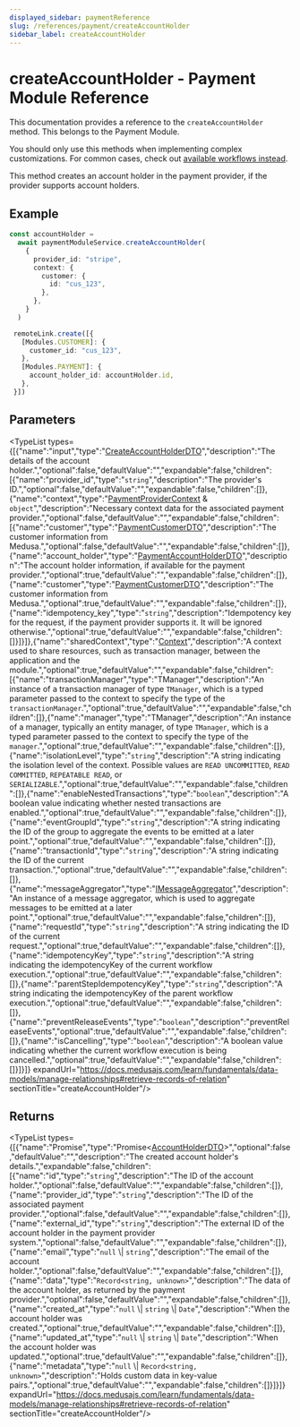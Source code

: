 ```yaml
---
displayed_sidebar: paymentReference
slug: /references/payment/createAccountHolder
sidebar_label: createAccountHolder
---
```



# createAccountHolder - Payment Module Reference

This documentation provides a reference to the `createAccountHolder` method. This belongs to the Payment Module.

<Note>

You should only use this methods when implementing complex customizations. For common cases, check out [available workflows instead](/medusa-workflows-reference).

</Note>

This method creates an account holder in the payment provider, if the provider supports account holders.

## Example

```ts
const accountHolder =
  await paymentModuleService.createAccountHolder(
    {
      provider_id: "stripe",
      context: {
        customer: {
          id: "cus_123",
        },
      },
    }
  )

 remoteLink.create([{
   [Modules.CUSTOMER]: {
     customer_id: "cus_123",
   },
   [Modules.PAYMENT]: {
     account_holder_id: accountHolder.id,
   },
 }])
```

## Parameters

<TypeList types={[{"name":"input","type":"[CreateAccountHolderDTO](../../../interfaces/payment.CreateAccountHolderDTO/page.mdx)","description":"The details of the account holder.","optional":false,"defaultValue":"","expandable":false,"children":[{"name":"provider_id","type":"`string`","description":"The provider's ID.","optional":false,"defaultValue":"","expandable":false,"children":[]},{"name":"context","type":"[PaymentProviderContext](../../../interfaces/payment.PaymentProviderContext/page.mdx) & `object`","description":"Necessary context data for the associated payment provider.","optional":false,"defaultValue":"","expandable":false,"children":[{"name":"customer","type":"[PaymentCustomerDTO](../../../types/payment.PaymentCustomerDTO/page.mdx)","description":"The customer information from Medusa.","optional":false,"defaultValue":"","expandable":false,"children":[]},{"name":"account_holder","type":"[PaymentAccountHolderDTO](../../../types/payment.PaymentAccountHolderDTO/page.mdx)","description":"The account holder information, if available for the payment provider.","optional":true,"defaultValue":"","expandable":false,"children":[]},{"name":"customer","type":"[PaymentCustomerDTO](../../../types/payment.PaymentCustomerDTO/page.mdx)","description":"The customer information from Medusa.","optional":true,"defaultValue":"","expandable":false,"children":[]},{"name":"idempotency_key","type":"`string`","description":"Idempotency key for the request, if the payment provider supports it. It will be ignored otherwise.","optional":true,"defaultValue":"","expandable":false,"children":[]}]}]},{"name":"sharedContext","type":"[Context](../../../interfaces/payment.Context/page.mdx)","description":"A context used to share resources, such as transaction manager, between the application and the module.","optional":true,"defaultValue":"","expandable":false,"children":[{"name":"transactionManager","type":"TManager","description":"An instance of a transaction manager of type `TManager`, which is a typed parameter passed to the context to specify the type of the `transactionManager`.","optional":true,"defaultValue":"","expandable":false,"children":[]},{"name":"manager","type":"TManager","description":"An instance of a manager, typically an entity manager, of type `TManager`, which is a typed parameter passed to the context to specify the type of the `manager`.","optional":true,"defaultValue":"","expandable":false,"children":[]},{"name":"isolationLevel","type":"`string`","description":"A string indicating the isolation level of the context. Possible values are `READ UNCOMMITTED`, `READ COMMITTED`, `REPEATABLE READ`, or `SERIALIZABLE`.","optional":true,"defaultValue":"","expandable":false,"children":[]},{"name":"enableNestedTransactions","type":"`boolean`","description":"A boolean value indicating whether nested transactions are enabled.","optional":true,"defaultValue":"","expandable":false,"children":[]},{"name":"eventGroupId","type":"`string`","description":"A string indicating the ID of the group to aggregate the events to be emitted at a later point.","optional":true,"defaultValue":"","expandable":false,"children":[]},{"name":"transactionId","type":"`string`","description":"A string indicating the ID of the current transaction.","optional":true,"defaultValue":"","expandable":false,"children":[]},{"name":"messageAggregator","type":"[IMessageAggregator](../../../interfaces/payment.IMessageAggregator/page.mdx)","description":"An instance of a message aggregator, which is used to aggregate messages to be emitted at a later point.","optional":true,"defaultValue":"","expandable":false,"children":[]},{"name":"requestId","type":"`string`","description":"A string indicating the ID of the current request.","optional":true,"defaultValue":"","expandable":false,"children":[]},{"name":"idempotencyKey","type":"`string`","description":"A string indicating the idempotencyKey of the current workflow execution.","optional":true,"defaultValue":"","expandable":false,"children":[]},{"name":"parentStepIdempotencyKey","type":"`string`","description":"A string indicating the idempotencyKey of the parent workflow execution.","optional":true,"defaultValue":"","expandable":false,"children":[]},{"name":"preventReleaseEvents","type":"`boolean`","description":"preventReleaseEvents","optional":true,"defaultValue":"","expandable":false,"children":[]},{"name":"isCancelling","type":"`boolean`","description":"A boolean value indicating whether the current workflow execution is being cancelled.","optional":true,"defaultValue":"","expandable":false,"children":[]}]}]} expandUrl="https://docs.medusajs.com/learn/fundamentals/data-models/manage-relationships#retrieve-records-of-relation" sectionTitle="createAccountHolder"/>

## Returns

<TypeList types={[{"name":"Promise","type":"Promise&#60;[AccountHolderDTO](../../../interfaces/payment.AccountHolderDTO/page.mdx)&#62;","optional":false,"defaultValue":"","description":"The created account holder's details.","expandable":false,"children":[{"name":"id","type":"`string`","description":"The ID of the account holder.","optional":false,"defaultValue":"","expandable":false,"children":[]},{"name":"provider_id","type":"`string`","description":"The ID of the associated payment provider.","optional":false,"defaultValue":"","expandable":false,"children":[]},{"name":"external_id","type":"`string`","description":"The external ID of the account holder in the payment provider system.","optional":false,"defaultValue":"","expandable":false,"children":[]},{"name":"email","type":"`null` \\| `string`","description":"The email of the account holder.","optional":false,"defaultValue":"","expandable":false,"children":[]},{"name":"data","type":"`Record<string, unknown>`","description":"The data of the account holder, as returned by the payment provider.","optional":false,"defaultValue":"","expandable":false,"children":[]},{"name":"created_at","type":"`null` \\| `string` \\| `Date`","description":"When the account holder was created.","optional":true,"defaultValue":"","expandable":false,"children":[]},{"name":"updated_at","type":"`null` \\| `string` \\| `Date`","description":"When the account holder was updated.","optional":true,"defaultValue":"","expandable":false,"children":[]},{"name":"metadata","type":"`null` \\| `Record<string, unknown>`","description":"Holds custom data in key-value pairs.","optional":true,"defaultValue":"","expandable":false,"children":[]}]}]} expandUrl="https://docs.medusajs.com/learn/fundamentals/data-models/manage-relationships#retrieve-records-of-relation" sectionTitle="createAccountHolder"/>
